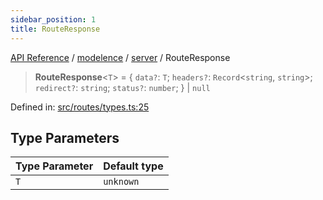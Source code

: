 ```yaml
---
sidebar_position: 1
title: RouteResponse
---
```


[API Reference](/api-reference/modelence/server/type-aliases/../../../index) / [modelence](/api-reference/modelence/server/type-aliases/../../index) / [server](/api-reference/modelence/server/type-aliases/../index) / RouteResponse

> **RouteResponse**\<`T`\> = \{ `data?`: `T`; `headers?`: `Record`\<`string`, `string`\>; `redirect?`: `string`; `status?`: `number`; \} \| `null`

Defined in: [src/routes/types.ts:25](https://github.com/modelence/modelence/blob/695283456ab3c7d27a234a575033101333191efa/packages/modelence/src/routes/types.ts#L25)

## Type Parameters

| Type Parameter | Default type |
| ------ | ------ |
| `T` | `unknown` |
